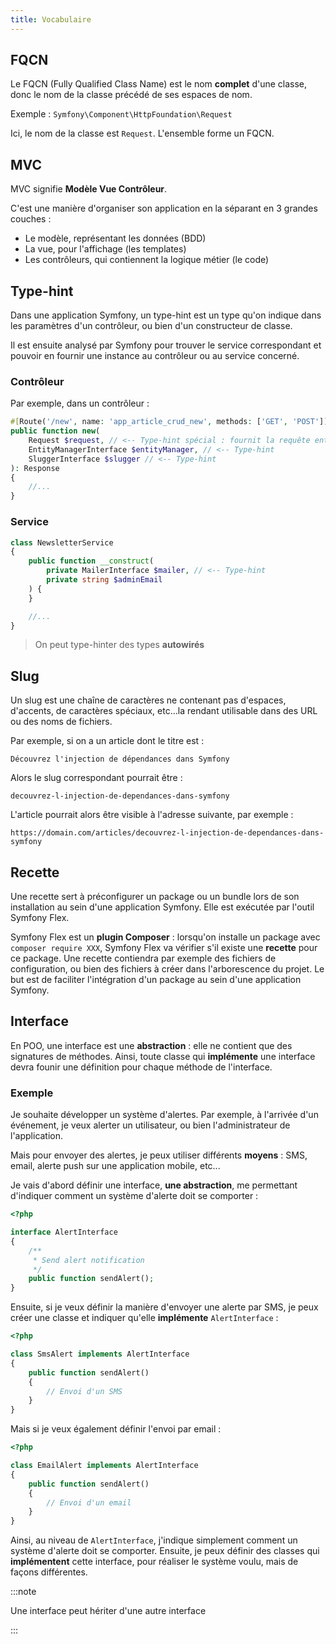 ```yaml
---
title: Vocabulaire
---
```


## FQCN

Le FQCN (Fully Qualified Class Name) est le nom **complet** d'une classe, donc le nom de la classe précédé de ses espaces de nom.

Exemple : `Symfony\Component\HttpFoundation\Request`

Ici, le nom de la classe est `Request`. L'ensemble forme un FQCN.

## MVC

MVC signifie **Modèle Vue Contrôleur**.

C'est une manière d'organiser son application en la séparant en 3 grandes couches :

- Le modèle, représentant les données (BDD)
- La vue, pour l'affichage (les templates)
- Les contrôleurs, qui contiennent la logique métier (le code)

## Type-hint

Dans une application Symfony, un type-hint est un type qu'on indique dans les paramètres d'un contrôleur, ou bien d'un constructeur de classe.

Il est ensuite analysé par Symfony pour trouver le service correspondant et pouvoir en fournir une instance au contrôleur ou au service concerné.

### Contrôleur

Par exemple, dans un contrôleur :

```php
#[Route('/new', name: 'app_article_crud_new', methods: ['GET', 'POST'])]
public function new(
    Request $request, // <-- Type-hint spécial : fournit la requête entrante au contrôleur
    EntityManagerInterface $entityManager, // <-- Type-hint
    SluggerInterface $slugger // <-- Type-hint
): Response
{
    //...
}
```

### Service

```php
class NewsletterService
{
    public function __construct(
        private MailerInterface $mailer, // <-- Type-hint
        private string $adminEmail
    ) {
    }

    //...
}
```

> On peut type-hinter des types **autowirés**

## Slug

Un slug est une chaîne de caractères ne contenant pas d'espaces, d'accents, de caractères spéciaux, etc...la rendant utilisable dans des URL ou des noms de fichiers.

Par exemple, si on a un article dont le titre est :

`Découvrez l'injection de dépendances dans Symfony`

Alors le slug correspondant pourrait être :

`decouvrez-l-injection-de-dependances-dans-symfony`

L'article pourrait alors être visible à l'adresse suivante, par exemple :

`https://domain.com/articles/decouvrez-l-injection-de-dependances-dans-symfony`

## Recette

Une recette sert à préconfigurer un package ou un bundle lors de son installation au sein d'une application Symfony. Elle est exécutée par l'outil Symfony Flex.

Symfony Flex est un **plugin Composer** : lorsqu'on installe un package avec `composer require XXX`, Symfony Flex va vérifier s'il existe une **recette** pour ce package. Une recette contiendra par exemple des fichiers de configuration, ou bien des fichiers à créer dans l'arborescence du projet. Le but est de faciliter l'intégration d'un package au sein d'une application Symfony.

## Interface

En POO, une interface est une **abstraction** : elle ne contient que des signatures de méthodes. Ainsi, toute classe qui **implémente** une interface devra founir une définition pour chaque méthode de l'interface.

### Exemple

Je souhaite développer un système d'alertes. Par exemple, à l'arrivée d'un événement, je veux alerter un utilisateur, ou bien l'administrateur de l'application.

Mais pour envoyer des alertes, je peux utiliser différents **moyens** : SMS, email, alerte push sur une application mobile, etc...

Je vais d'abord définir une interface, **une abstraction**, me permettant d'indiquer comment un système d'alerte doit se comporter :

```php
<?php

interface AlertInterface
{
    /**
     * Send alert notification
     */
    public function sendAlert();
}
```

Ensuite, si je veux définir la manière d'envoyer une alerte par SMS, je peux créer une classe et indiquer qu'elle **implémente** `AlertInterface` :

```php
<?php

class SmsAlert implements AlertInterface
{
    public function sendAlert()
    {
        // Envoi d'un SMS
    }
}
```

Mais si je veux également définir l'envoi par email :

```php
<?php

class EmailAlert implements AlertInterface
{
    public function sendAlert()
    {
        // Envoi d'un email
    }
}
```

Ainsi, au niveau de `AlertInterface`, j'indique simplement comment un système d'alerte doit se comporter. Ensuite, je peux définir des classes qui **implémentent** cette interface, pour réaliser le système voulu, mais de façons différentes.

:::note

Une interface peut hériter d'une autre interface

:::
